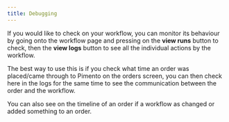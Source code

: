 ```yaml
---
title: Debugging
---
```


If you would like to check on your workflow, you can monitor its behaviour by going onto the workflow page and pressing on the **view runs** button to check, then the **view logs** button to see all the individual actions by the workflow.

The best way to use this is if you check what time an order was placed/came through to Pimento on the orders screen, you can then check here in the logs for the same time to see the communication between the order and the workflow.

You can also see on the timeline of an order if a workflow as changed or added something to an order.
